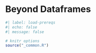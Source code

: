 # Beyond Dataframes {#sec-beyond-dataframes}

```r
#| label: load-prereqs
#| echo: false
#| message: false

# knitr options
source("_common.R")

```

